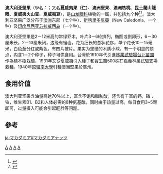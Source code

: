 {{noteTA
|1=zh-hans:澳大利亚坚果; zh-hant:夏威夷果
|2=zh-hans:澳大利亚; zh-tw:澳洲
}}
{{Automatic taxobox
| taxon = Macadamia
| authority = [[Ferdinand_von_Mueller|F.Muell.]]
| image = Macadamia integrifolia.jpg
| image_caption = ''Macadamia integrifolia''的叶子和坚果
| genus_authority = 
| subdivision_ranks = 种
| subdivision = ''[[Macadamia_claudiensis|Macadamia claudiensis]]''<br />
''[[Macadamia_grandis|Macadamia grandis]]''<br />
''[[Macadamia_hildebrandii|Macadamia hildebrandii]]''<br />
''[[Macadamia_integrifolia|Macadamia integrifolia]]''<br />
''[[Macadamia_jansenii|Macadamia jansenii]]''<br />
''[[Macadamia_ternifolia|Macadamia ternifolia]]''<br />
''[[Macadamia_tetraphylla|Macadamia tetraphylla]]''<br />
''[[Macadamia_whelanii|Macadamia whelanii]]''<br />
''[[Macadamia_neurophylla|Macadamia neurophylla]]''
}}

'''澳大利亚坚果'''（學名：{{lang|la|'''''Macadamia'''''}}；又名'''夏威夷果（仁）'''、'''澳洲堅果'''、'''澳洲核桃'''、'''昆士蘭山龍眼'''、'''夏威夷火山豆'''、'''夏威夷豆'''），是[[山龙眼科|山龙眼科]]植物的一属，共包括九个种<ref name=APNI>{{Cite web
 |title        = ''Macadamia''%
 |url          = http://www.anbg.gov.au/cgi-bin/apni?TAXON_NAME=Macadamia%25
 |accessdate   = 26 Apr 2013
 |type         = listing by % wildcard matching of all taxa relevant to Australia
 |work         = [[Australian_Plant_Name_Index|Australian Plant Name Index]] (APNI), Integrated Botanical Information System (IBIS) database
 |publisher    = Centre for Plant Biodiversity Research, Australian Government
 |archive-date = 2019-09-12
 |archive-url  = https://web.archive.org/web/20190912073013/https://biodiversity.org.au/nsl/services/apni?name=Macadamia%&max=100&display=apni&search=true
 |dead-url     = no
}}</ref><ref name=Mastetal2008>{{Cite journal | last1 = Mast | first1 = Austin R. | last2 = Willis | first2 = Crystal L. | last3 = Jones | first3 = Eric H. | last4 = Downs | first4 = Katherine M. | last5 = Weston | first5 = Peter H. | date = July 2008 | title = A smaller ''Macadamia'' from a more vagile tribe: inference of phylogenetic relationships, divergence times, and diaspore evolution in ''Macadamia'' and relatives (tribe Macadamieae; Proteaceae) | journal = American Journal of Botany | volume = 95 | issue = 7 | pages = 843–870 | issn = 1537-2197 | doi = 10.3732/ajb.0700006 | url = http://www.amjbot.org/content/95/7/843 | accessdate = 4 Apr 2013 | pmid = 21632410 | archive-date = 2020-09-01 | archive-url = https://web.archive.org/web/20200901205204/https://bsapubs.onlinelibrary.wiley.com/journal/15372197 | dead-url = no }}</ref>。澳大利亚坚果广泛分布于[[澳洲|澳洲]]东部（七个种）、[[新喀里多尼亞|新喀里多尼亞]]（New Caledonia，一个种{{lang|la|''M. neurophylla''}}）及[[印度尼西亚|印度尼西亚]][[苏拉威西岛|苏拉威西岛]]（一个种{{Lang|la|''M. hildebrandii''}}）。

澳大利亚坚果是2－12米高的常绿乔木，叶片3－6轮排列，椭圆或倒卵形，6－30厘米长，2－13厘米阔，边缘有锯齿。花为细长的总状花序，单个花长10－15毫米，白色至分红或紫色，有四片被片。果实为坚硬的木质小球，有一个明显的顶点，内含1－2个种子，种子可供食用。台灣於1910年代引進[[台北植物園|林業試驗場台北苗圃]]作為標本樹栽植，1931年又從夏威夷引入種子和實生苗500株在嘉義林業試驗支場栽種。1940年[[嶺南大學_(廣州)|原嶺南大學]]引種澳洲堅果於廣州。

== 食用价值 ==
{{nutritionalvalue
| name=澳大利亚坚果（未加工，100[[克|克]]）
| kJ=3080
| fat=74.0 g <br>*饱和脂肪：10.0 g<br>*单不饱和脂肪酸：60 g<br>多不饱和脂肪酸：4.0 g
| protein=9.2 g
| carbs=7.9 g
| iron_mg=2
| calcium_mg=64
| magnesium_mg=0
| phosphorus_mg=241
| potassium_mg=410
| zinc_mg=0
| vitA_mg=0
| vitC_mg=0
| vitE_mg=4
| vitK_mg=0
| vitB1_mg=0.22
| vitB2_mg=0.12
| vitB6_mg=0
| vitB12_mg=0
| right=0
| source_usda=1
}}
澳大利亚坚果含油量高达70%以上，富含不饱和脂肪酸，还含有丰富的钙，磷 ，铁，维生素B1、B2和人体必需的8种氨基酸。同时由于热量过高，每日食用3~5颗即可，过量摄入可能会引起肥胖等问题。

==參考==
{{reflist}}
{{Taxonbar|from=Q310041}}

[[Category:山龍眼科|A]]
[[Category:可食用坚果与种子|A]]
[[Category:澳洲植物|A]]
[[Category:印度尼西亚植物|A]]

[[ja:マカダミア#マカダミアナッツ|ja:マカダミア#マカダミアナッツ]]